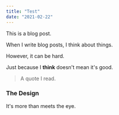 ```yaml
---
title: "Test"
date: "2021-02-22"
---
```


This is a blog post.

When I write blog posts, I think about things.

However, it can be hard.

Just because I **think** doesn't mean it's good.

> A quote I read.

### The Design

It's more than meets the eye.